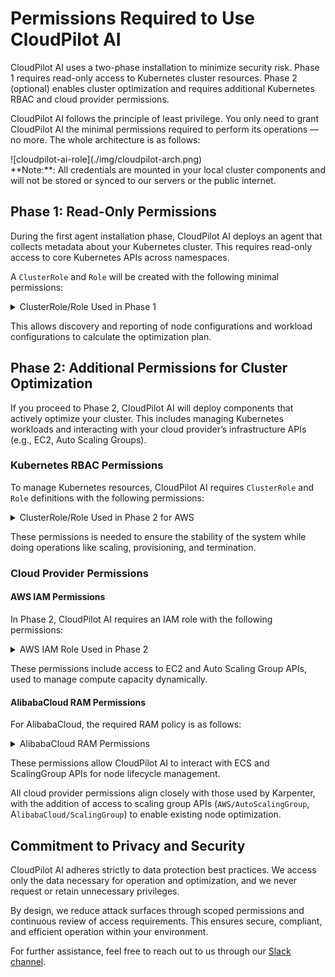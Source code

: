 
# Permissions Required to Use CloudPilot AI

CloudPilot AI uses a two-phase installation to minimize security risk. Phase 1 requires read-only access to Kubernetes cluster resources. Phase 2 (optional) enables cluster optimization and requires additional Kubernetes RBAC and cloud provider permissions.

CloudPilot AI follows the principle of least privilege. You only need to grant CloudPilot AI the minimal permissions required to perform its operations — no more. The whole architecture is as follows:

<div style={{ textAlign: 'center', display: 'flex', justifyContent: 'center', gap: '20px', margin: '50px auto 0 auto' }}>
  <div style={{ textAlign: 'center', width: '100%', borderRadius: '8px', overflow: 'hidden' }}>
    ![cloudpilot-ai-role](./img/cloudpilot-arch.png)
  </div>
</div>

<Callout type="info">
**Note:**: All credentials are mounted in your local cluster components and will not be stored or synced to our servers or the public internet.
</Callout>

## Phase 1: Read-Only Permissions

During the first agent installation phase, CloudPilot AI deploys an agent that collects metadata about your Kubernetes cluster. This requires read-only access to core Kubernetes APIs across namespaces.

A `ClusterRole` and `Role` will be created with the following minimal permissions:

<details>
<summary>ClusterRole/Role Used in Phase 1</summary>
```yaml
apiVersion: rbac.authorization.k8s.io/v1
kind: ClusterRole
metadata:
  name: cloudpilot-agent-cluster-role
rules:
  - apiGroups:
      - "storage.k8s.io"
    resources:
      - "csinodes"
    verbs:
      - get
      - list
      - watch
  - apiGroups:
      - ""
    resources:
      - "nodes"
      - "pods"
      - "persistentvolumeclaims"
      - "persistentvolumes"
    verbs:
      - get
      - list
      - watch
  - apiGroups:
      - "apps"
    resources:
      - "deployments"
      - "daemonsets"
      - "statefulsets"
      - "replicasets"
    verbs:
      - get
      - list
      - watch
  - apiGroups:
      - "policy"
    resources:
      - "poddisruptionbudgets"
    verbs:
      - get
      - list
      - watch
  - apiGroups:
      - "metrics.k8s.io"
    resources:
      - "pods"
      - "nodes"
    verbs:
      - get
      - list
      - watch
  - apiGroups:
      - "apiextensions.k8s.io"
    resources:
      - "customresourcedefinitions"
    verbs:
      - get
      - list
      - watch
  - apiGroups:
      - "evpa.cloudpilot.ai"
    resources:
      - "autoscalingpolicyconfigurations"
      - "autoscalingpolicyconfigurations/status"
    verbs:
      - get
      - list
      - watch
  - apiGroups:
      - "evpa.cloudpilot.ai"
    resources:
      - "autoscalingpolicies"
      - "autoscalingpolicies/status"
      - "recommendationpolicies"
    verbs:
      - create
      - update
      - list
      - watch
      - patch
      - delete
---
apiVersion: rbac.authorization.k8s.io/v1
kind: Role
metadata:
  name: cloudpilot-agent-role
  namespace: cloudpilot
rules:
  - apiGroups: ["coordination.k8s.io"]
    resources: ["leases"]
    verbs: ["get", "list", "create", "update", "patch", "watch"]
```
</details>

This allows discovery and reporting of node configurations and workload configurations to calculate the optimization plan.

## Phase 2: Additional Permissions for Cluster Optimization

If you proceed to Phase 2, CloudPilot AI will deploy components that actively optimize your cluster. This includes managing Kubernetes workloads and interacting with your cloud provider’s infrastructure APIs (e.g., EC2, Auto Scaling Groups).

### Kubernetes RBAC Permissions

To manage Kubernetes resources, CloudPilot AI requires `ClusterRole` and `Role` definitions with the following permissions:

<details>
<summary>ClusterRole/Role Used in Phase 2 for AWS</summary>
```yaml
apiVersion: rbac.authorization.k8s.io/v1
kind: Role
metadata:
  name: cloudpilot-aws-optimizer
  namespace: cloudpilot
rules:
- apiGroups:
  - coordination.k8s.io
  resources:
  - leases
  verbs:
  - get
  - watch
- apiGroups:
  - ""
  resources:
  - configmaps
  - secrets
  verbs:
  - get
  - list
  - watch
- apiGroups:
  - ""
  resourceNames:
  - cloudpilot-aws-optimizer-cert
  - cloudpilot-webhook
  resources:
  - secrets
  verbs:
  - update
- apiGroups:
  - coordination.k8s.io
  resourceNames:
  - karpenter-leader-election
  - cloudpilot-controller
  - cloudpilot-workload-log-collector
  resources:
  - leases
  verbs:
  - patch
  - update
- apiGroups:
  - coordination.k8s.io
  resources:
  - leases
  verbs:
  - create
---
apiVersion: rbac.authorization.k8s.io/v1
kind: ClusterRole
metadata:
  annotations:
    meta.helm.sh/release-name: cloudpilot
    meta.helm.sh/release-namespace: cloudpilot
  name: cloudpilot-aws-optimizer
rules:
- apiGroups:
  - karpenter.k8s.aws
  resources:
  - ec2nodeclasses
  verbs:
  - get
  - list
  - watch
- apiGroups:
  - karpenter.k8s.aws
  resources:
  - ec2nodeclasses
  - ec2nodeclasses/status
  verbs:
  - patch
  - update
- apiGroups:
  - admissionregistration.k8s.io
  resources:
  - mutatingwebhookconfigurations
  - validatingwebhookconfigurations
  verbs:
  - get
  - update
  - list
  - watch
- apiGroups:
  - certificates.k8s.io
  resources:
  - '*'
  verbs:
  - get
  - create
  - update
  - patch
  - delete
  - approve
- apiGroups:
  - agent.cloudpilot.ai
  resources:
  - podmutations
  verbs:
  - get
  - create
  - update
  - patch
  - delete
  - list
  - watch
---
apiVersion: rbac.authorization.k8s.io/v1
kind: ClusterRole
metadata:
  name: cloudpilot-aws-optimizer-admin
rules:
- apiGroups:
  - karpenter.sh
  resources:
  - nodepools
  - nodepools/status
  - nodeclaims
  - nodeclaims/status
  verbs:
  - get
  - list
  - watch
  - create
  - delete
  - patch
- apiGroups:
  - karpenter.k8s.aws
  resources:
  - ec2nodeclasses
  verbs:
  - get
  - list
  - watch
  - create
  - delete
  - patch
apiVersion: rbac.authorization.k8s.io/v1
kind: ClusterRole
metadata:
  name: cloudpilot-aws-optimizer-core
rules:
- apiGroups:
  - karpenter.sh
  resources:
  - nodepools
  - nodepools/status
  - nodeclaims
  - nodeclaims/status
  verbs:
  - get
  - list
  - watch
- apiGroups:
  - ""
  resources:
  - pods
  - pods/log
  - nodes
  - persistentvolumes
  - persistentvolumeclaims
  - replicationcontrollers
  - namespaces
  verbs:
  - get
  - list
  - watch
  - update
  - patch
- apiGroups:
  - storage.k8s.io
  resources:
  - storageclasses
  - csinodes
  - volumeattachments
  verbs:
  - get
  - watch
  - list
- apiGroups:
  - apps
  resources:
  - daemonsets
  - deployments
  - replicasets
  - statefulsets
  verbs:
  - list
  - watch
  - get
  - update
  - patch
- apiGroups:
  - apiextensions.k8s.io
  resources:
  - customresourcedefinitions
  verbs:
  - get
  - watch
  - list
- apiGroups:
  - policy
  resources:
  - poddisruptionbudgets
  verbs:
  - get
  - list
  - watch
- apiGroups:
  - karpenter.sh
  resources:
  - nodeclaims
  - nodeclaims/status
  verbs:
  - create
  - delete
  - update
  - patch
- apiGroups:
  - karpenter.sh
  resources:
  - nodepools
  - nodepools/status
  verbs:
  - update
  - patch
- apiGroups:
  - ""
  resources:
  - events
  verbs:
  - create
  - patch
- apiGroups:
  - ""
  resources:
  - nodes
  verbs:
  - patch
  - delete
  - update
- apiGroups:
  - ""
  resources:
  - pods/eviction
  verbs:
  - create
- apiGroups:
  - ""
  resources:
  - pods
  verbs:
  - delete
- apiGroups:
  - apiextensions.k8s.io
  resourceNames:
  - ec2nodeclasses.karpenter.k8s.aws
  - nodepools.karpenter.sh
  - nodeclaims.karpenter.sh
  resources:
  - customresourcedefinitions/status
  verbs:
  - patch
- apiGroups:
  - apiextensions.k8s.io
  resourceNames:
  - ec2nodeclasses.karpenter.k8s.aws
  - nodepools.karpenter.sh
  - nodeclaims.karpenter.sh
  resources:
  - customresourcedefinitions
  verbs:
  - update
```
</details>

These permissions is needed to ensure the stability of the system while doing operations like scaling, provisioning, and termination.

### Cloud Provider Permissions

#### AWS IAM Permissions

In Phase 2, CloudPilot AI requires an IAM role with the following permissions:

<details>
<summary>AWS IAM Role Used in Phase 2</summary>
```json
{
    "Statement": [
        {
            "Effect": "Allow",
            "Action": [
                "autoscaling:DescribeAutoScalingGroups",
                "autoscaling:DescribeAutoScalingInstances",
                "autoscaling:DescribeLaunchConfigurations",
                "autoscaling:DescribeScalingActivities",
                "autoscaling:DescribeTags",
                "ec2:DescribeImages",
                "ec2:DescribeInstanceTypes",
                "ec2:DescribeLaunchTemplateVersions",
                "ec2:GetInstanceTypesFromInstanceRequirements",
                "eks:DescribeNodegroup"
            ],
            "Resource": ["*"]
        },
        {
            "Effect": "Allow",
            "Action": [
                "autoscaling:SetDesiredCapacity",
                "autoscaling:TerminateInstanceInAutoScalingGroup",
                "autoscaling:UpdateAutoScalingGroup"
            ],
            "Resource": ["*"]
        },
        {
            "Action": [
                "ssm:GetParameter",
                "ec2:DescribeImages",
                "ec2:RunInstances",
                "ec2:DescribeSubnets",
                "ec2:DescribeSecurityGroups",
                "ec2:DescribeLaunchTemplates",
                "ec2:DescribeInstances",
                "ec2:DescribeInstanceTypes",
                "ec2:DescribeInstanceTypeOfferings",
                "ec2:DescribeAvailabilityZones",
                "ec2:DeleteLaunchTemplate",
                "ec2:CreateTags",
                "ec2:CreateLaunchTemplate",
                "ec2:CreateFleet",
                "ec2:DescribeSpotPriceHistory",
                "pricing:GetProducts",
                "savingsplans:DescribeSavingsPlans",
                "ec2:DescribeRegions"
            ],
            "Effect": "Allow",
            "Resource": "*",
            "Sid": "CloudPilot"
        },
        {
            "Action": "ec2:TerminateInstances",
            "Condition": {
                "StringLike": {
                    "ec2:ResourceTag/karpenter.sh/nodepool": "*"
                }
            },
            "Effect": "Allow",
            "Resource": "*",
            "Sid": "ConditionalEC2Termination"
        },
        {
            "Effect": "Allow",
            "Action": "iam:PassRole",
            "Resource": "arn:${AWS_PARTITION}:iam::${AWS_ACCOUNT_ID}:role/CloudPilotNodeRole-${CLUSTER_NAME}",
            "Sid": "PassNodeIAMRole"
        },
        {
            "Effect": "Allow",
            "Action": "eks:DescribeCluster",
            "Resource": "arn:${AWS_PARTITION}:eks:${AWS_REGION}:${AWS_ACCOUNT_ID}:cluster/${CLUSTER_NAME}",
            "Sid": "EKSClusterEndpointLookup"
        },
        {
            "Sid": "AllowScopedInstanceProfileCreationActions",
            "Effect": "Allow",
            "Resource": "*",
            "Action": [
            "iam:CreateInstanceProfile"
            ],
            "Condition": {
            "StringEquals": {
                "aws:RequestTag/kubernetes.io/cluster/${CLUSTER_NAME}": "owned",
                "aws:RequestTag/topology.kubernetes.io/region": "${AWS_REGION}"
            },
            "StringLike": {
                "aws:RequestTag/karpenter.k8s.aws/ec2nodeclass": "*"
            }
            }
        },
        {
            "Sid": "AllowScopedInstanceProfileTagActions",
            "Effect": "Allow",
            "Resource": "*",
            "Action": [
            "iam:TagInstanceProfile"
            ],
            "Condition": {
            "StringEquals": {
                "aws:ResourceTag/kubernetes.io/cluster/${CLUSTER_NAME}": "owned",
                "aws:ResourceTag/topology.kubernetes.io/region": "${AWS_REGION}",
                "aws:RequestTag/kubernetes.io/cluster/${CLUSTER_NAME}": "owned",
                "aws:RequestTag/topology.kubernetes.io/region": "${AWS_REGION}"
            },
            "StringLike": {
                "aws:ResourceTag/karpenter.k8s.aws/ec2nodeclass": "*",
                "aws:RequestTag/karpenter.k8s.aws/ec2nodeclass": "*"
            }
            }
        },
        {
            "Sid": "AllowScopedInstanceProfileActions",
            "Effect": "Allow",
            "Resource": "*",
            "Action": [
            "iam:AddRoleToInstanceProfile",
            "iam:RemoveRoleFromInstanceProfile",
            "iam:DeleteInstanceProfile"
            ],
            "Condition": {
            "StringEquals": {
                "aws:ResourceTag/kubernetes.io/cluster/${CLUSTER_NAME}": "owned",
                "aws:ResourceTag/topology.kubernetes.io/region": "${AWS_REGION}"
            },
            "StringLike": {
                "aws:ResourceTag/karpenter.k8s.aws/ec2nodeclass": "*"
            }
            }
        },
        {
            "Sid": "AllowInstanceProfileReadActions",
            "Effect": "Allow",
            "Resource": "*",
            "Action": "iam:GetInstanceProfile"
        }
    ],
    "Version": "2012-10-17"
}
```
</details>

These permissions include access to EC2 and Auto Scaling Group APIs, used to manage compute capacity dynamically.

#### AlibabaCloud RAM Permissions

For AlibabaCloud, the required RAM policy is as follows:

<details>
<summary>AlibabaCloud RAM Permissions</summary>
```json
{
    "Version": "1",
    "Statement": [
        {
            "Effect": "Allow",
            "Action": [
                "vpc:DescribeVSwitches",
                "ecs:CreateAutoProvisioningGroup",
                "ecs:DescribeSecurityGroups",
                "ecs:DescribeAvailableResource",
                "ecs:DescribeInstances",
                "ecs:DescribeImages",
                "cs:DescribeClusterDetail",
                "cs:DescribeKubernetesVersionMetadata",
                "cs:DescribeClusterAttachScripts",
                "cs:DescribeClusterNodePools",
                "ess:DescribeScalingGroups",
                "ecs:AddTags",
                "ram:CreateServiceLinkedRole"
            ],
            "Resource": "*"
        },
        {
            "Effect": "Allow",
            "Action": "ecs:DeleteInstance",
            "Resource": "*",
            "Condition": {
                "StringEquals": {
                "acs:ResourceTag\/cloudpilot.ai\/managed": "true"
                }
            }
        },
        {
            "Effect": "Allow",
            "Action": "ess:DetachInstances",
            "Resource": "*",
            "Condition": {
                "StringEquals": {
                "acs:ResourceTag\/ack.aliyun.com": "${INTERNAL_CLUSTER_ID}"
                }
            }
        }
    ]
}
```
</details>

These permissions allow CloudPilot AI to interact with ECS and ScalingGroup APIs for node lifecycle management.

All cloud provider permissions align closely with those used by Karpenter, with the addition of access to scaling group APIs (`AWS/AutoScalingGroup`, A`libabaCloud/ScalingGroup`) to enable existing node optimization.

## Commitment to Privacy and Security

CloudPilot AI adheres strictly to data protection best practices. We access only the data necessary for operation and optimization, and we never request or retain unnecessary privileges.

By design, we reduce attack surfaces through scoped permissions and continuous review of access requirements. This ensures secure, compliant, and efficient operation within your environment.

For further assistance, feel free to reach out to us through our [Slack channel](https://join.slack.com/t/cloudpilotaicommunity/shared_invite/zt-37rwpf8k7-Rx4BjrhuWtk9U0MXBKYL7A).